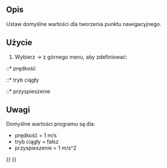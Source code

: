 <languages/>

{{Docnav/pl
|[[Robot_SetDefaultOrientation/pl|Ustaw domyślną orientację]]
|[[Robot_InsertWaypoint/pl|Wstaw punkt nawigacyjny]]
|[[Robot_Workbench/pl|środowisko pracy Robot]]
|IconL=Robot_SetDefaultOrientation.svg
|IconR=Robot_InsertWaypoint.svg
|IconC=Workbench_Robot.svg
}}

{{GuiCommand/pl
|Name=Robot SetDefaultValues
|Name=Robot: Ustaw domyślne wartości
|MenuLocation=Robot → Ustaw domyślne wartości
|Workbenches=[[Robot_Workbench/pl|Robot]]
}}

<span id="Description"></span>
==Opis==

Ustaw domyślne wartości dla tworzenia punktu nawigacyjnego.

<span id="Usage"></span>
==Użycie==

# Wybierz {{KEY|Robot}}  →  {{KEY|[[Image:Robot_SetDefaultValues.svg|32px]] Ustaw domyślne wartości}} z górnego menu, aby zdefiniować:
::* prędkość
::* tryb ciągły
::* przyspieszenie

<span id="Notes"></span>
==Uwagi==

Domyślne wartości programu są dla:
* prędkość = 1 m/s
* tryb ciągły = fałsz
* przyspieszenie = 1 m/s^2


{{Docnav/pl
|[[Robot_SetDefaultOrientation/pl|Ustaw domyślną orientację]]
|[[Robot_InsertWaypoint/pl|Wstaw punkt nawigacyjny]]
|[[Robot_Workbench/pl|środowisko pracy Robot]]
|IconL=Robot_SetDefaultOrientation.svg
|IconR=Robot_InsertWaypoint.svg
|IconC=Workbench_Robot.svg
}}

{{Robot_Tools_navi{{#translation:}}}}
{{Userdocnavi{{#translation:}}}}